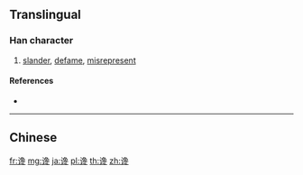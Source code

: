 {{character info/new}}
{{also|讒}}
==Translingual==

===Han character===
{{Han char|rn=149|rad=讠|as=09|sn=11|four=|canj=IVNUY}}

# [[slander]], [[defame]], [[misrepresent]]

====References====
* {{Han ref|kx=1188.181|hdz=64000.090|uh=8C17|ud=35863}}

----

==Chinese==
{{zh-see|讒}}

[[fr:谗]]
[[mg:谗]]
[[ja:谗]]
[[pl:谗]]
[[th:谗]]
[[zh:谗]]